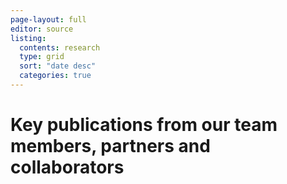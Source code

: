 ```yaml
---
page-layout: full
editor: source
listing: 
  contents: research
  type: grid
  sort: "date desc" 
  categories: true
---
```


# Key publications from our team members, partners and collaborators
